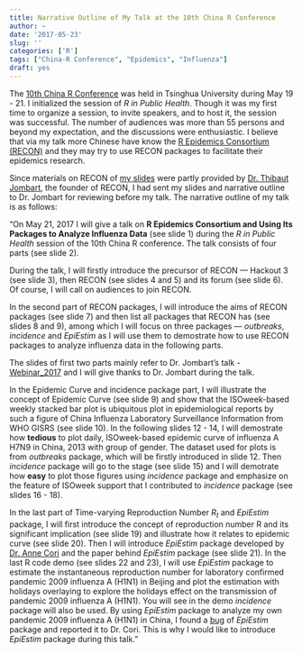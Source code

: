 ```yaml
---
title: Narrative Outline of My Talk at the 10th China R Conference
author: ~
date: '2017-05-23'
slug: ''
categories: ['R']
tags: ["China-R Conference", "Epidemics", "Influenza"]
draft: yes
---
```


The [10th China R Conference](http://china-r.org/bj2017/) was held in Tsinghua University during May 19 - 21. I initialized the session of *R in Public Health*. Though it was my first time to organize a session, to invite speakers, and to host it, the session was successful. The number of audiences was more than 55 persons and beyond my expectation, and the discussions were enthusiastic. I believe that via my talk more Chinese have know the [R Epidemics Consortium (RECON)](http://www.repidemicsconsortium.org/) and they may try to use RECON packages to facilitate their epidemics research.

Since materials on RECON of [my slides](https://github.com/caijun/talks/blob/master/china-r_2017/china-r_2017.pdf) were partly provided by [Dr. Thibaut Jombart](https://sites.google.com/site/thibautjombart/), the founder of RECON, I had sent my slides and narrative outline to Dr. Jombart for reviewing before my talk. The narrative outline of my talk is as follows:

"On May 21, 2017 I will give a talk on **R Epidemics Consortium and Using Its Packages to Analyze Influenza Data** (see slide 1) during the *R in Public Health* session of the 10th China R conference. The talk consists of four parts (see slide 2).

During the talk, I will firstly introduce the precursor of RECON — Hackout 3 (see slide 3), then RECON (see slides 4 and 5) and its forum (see slide 6). Of course, I will call on audiences to join RECON.

In the second part of RECON packages, I will introduce the aims of RECON packages (see slide 7) and then list all packages that RECON has (see slides 8 and 9), among which I will focus on three packages — *outbreaks*, *incidence* and *EpiEstim* as I will use them to demostrate how to use RECON packages to analyze influenza data in the following parts. 

The slides of first two parts mainly refer to Dr. Jombart's talk - [Webinar_2017](https://github.com/thibautjombart/talks/tree/master/Webinar_2017) and I will give thanks to Dr. Jombart during the talk.

In the Epidemic Curve and incidence package part, I will illustrate the concept of Epidemic Curve (see slide 9) and show that the ISOweek-based weekly stacked bar plot is ubiquitous plot in epidemiological reports by such a figure of China Influenza Laboratory Surveillance Information from WHO GISRS (see slide 10). In the following slides 12 - 14, I will demostrate how **tedious** to plot daily, ISOweek-based epidemic curve of influenza A H7N9 in China, 2013 with group of gender. The dataset used for plots is from *outbreaks* package, which will be firstly introduced in slide 12. Then *incidence* package will go to the stage (see slide 15) and I will demotrate how **easy** to plot those figures using *incidence* package and emphasize on the feature of ISOweek support that I contributed to *incidence* package (see slides 16 - 18).

In the last part of Time-varying Reproduction Number $R_t$ and *EpiEstim* package, I will first introduce the concept of reproduction number R and its significant implication (see slide 19) and illustrate how it relates to epidemic curve (see slide 20). Then I will introduce *EpiEstim* package developed by [Dr. Anne Cori](http://www.imperial.ac.uk/people/a.cori) and the paper behind *EpiEstim* package (see slide 21). In the last R code demo (see slides 22 and 23), I will use *EpiEstim* package to estimate the instantaneous reproduction number for laboratory confirmed pandemic 2009 influenza A (H1N1) in Beijing and plot the estimation with holidays overlaying to explore the holidays effect on the transmission of pandemic 2009 influenza A (H1N1). You will see in the demo *incidence* package will also be used. By using *EpiEstim* package to analyze my own pandemic 2009 influenza A (H1N1) in China, I found a [bug](https://github.com/annecori/EpiEstim/issues/4) of *EpiEstim* package and reported it to Dr. Cori. This is why I would like to introduce *EpiEstim* package during this talk."